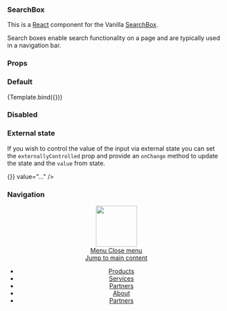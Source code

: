 

<Meta title="SearchBox" component={SearchBox} />


### SearchBox

This is a [React](https://reactjs.org/) component for the Vanilla [SearchBox](https://docs.vanillaframework.io/patterns/search-box/).

Search boxes enable search functionality on a page and are typically used in a navigation bar.

### Props

<ArgsTable of={SearchBox} />

### Default

<Canvas>
  <Story name="Default">{Template.bind({})}</Story>
</Canvas>

### Disabled

<Canvas>
  <Story name="Disabled">
    <SearchBox disabled />
  </Story>
</Canvas>

### External state

If you wish to control the value of the input via external state you can set
the `externallyControlled` prop and provide an `onChange` method to update the
state and the `value` from state.

<Canvas>
  <Story name="External state">
    <SearchBox externallyControlled onChange={() => {}} value="..." />
  </Story>
</Canvas>

### Navigation

<Canvas>
  <Story name="Navigation">
    <header id="navigation" className="p-navigation">
      <div className="p-navigation__banner">
        <div className="p-navigation__logo">
          <a className="p-navigation__link" href="#">
            <img
              className="p-navigation__image"
              src="https://assets.ubuntu.com/v1/5d6da5c4-logo-canonical-aubergine.svg"
              alt=""
              width="95"
            />
          </a>
        </div>
        <a
          href="#navigation"
          className="p-navigation__toggle--open"
          title="menu"
        >
          Menu
        </a>
        <a
          href="#navigation-closed"
          className="p-navigation__toggle--close"
          title="close menu"
        >
          Close menu
        </a>
      </div>
      <nav className="p-navigation__nav">
        <span className="u-off-screen">
          <a href="#main-content">Jump to main content</a>
        </span>
        <ul className="p-navigation__links" role="menu">
          <li className="p-navigation__link" role="menuitem">
            <a href="#">Products</a>
          </li>
          <li className="p-navigation__link" role="menuitem">
            <a href="#">Services</a>
          </li>
          <li className="p-navigation__link" role="menuitem">
            <a href="#">Partners</a>
          </li>
          <li className="p-navigation__link" role="menuitem">
            <a href="#">About</a>
          </li>
          <li className="p-navigation__link" role="menuitem">
            <a href="#">Partners</a>
          </li>
        </ul>
        <SearchBox />
      </nav>
    </header>
  </Story>
</Canvas>
